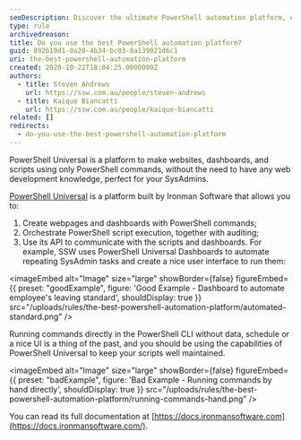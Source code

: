 ```yaml
---
seoDescription: Discover the ultimate PowerShell automation platform, empowering SysAdmins to create webpages, orchestrate scripts, and streamline tasks with ease.
type: rule
archivedreason:
title: Do you use the best PowerShell automation platform?
guid: 892b19d1-0a20-4b34-bc03-8a139021d6c1
uri: the-best-powershell-automation-platform
created: 2020-10-22T18:04:25.0000000Z
authors:
  - title: Steven Andrews
    url: https://ssw.com.au/people/steven-andrews
  - title: Kaique Biancatti
    url: https://ssw.com.au/people/kaique-biancatti
related: []
redirects:
  - do-you-use-the-best-powershell-automation-platform
---
```


PowerShell Universal is a platform to make websites, dashboards, and scripts using only PowerShell commands, without the need to have any web development knowledge, perfect for your SysAdmins.

[PowerShell Universal](https://ironmansoftware.com/powershell-universal/) is a platform built by Ironman Software that allows you to:

1. Create webpages and dashboards with PowerShell commands;
2. Orchestrate PowerShell script execution, together with auditing;
3. Use its API to communicate with the scripts and dashboards.
For example, SSW uses PowerShell Universal Dashboards to automate repeating SysAdmin tasks and create a nice user interface to run them:

<imageEmbed
  alt="Image"
  size="large"
  showBorder={false}
  figureEmbed={{
    preset: "goodExample",
    figure: 'Good Example - Dashboard to automate employee\'s leaving standard',
    shouldDisplay: true
  }}
  src="/uploads/rules/the-best-powershell-automation-platform/automated-standard.png"
/>

Running commands directly in the PowerShell CLI without data, schedule or a nice UI is a thing of the past, and you should be using the capabilities of PowerShell Universal to keep your scripts well maintained.

<imageEmbed
  alt="Image"
  size="large"
  showBorder={false}
  figureEmbed={{
    preset: "badExample",
    figure: 'Bad Example - Running commands by hand directly',
    shouldDisplay: true
  }}
  src="/uploads/rules/the-best-powershell-automation-platform/running-commands-hand.png"
/>

You can read its full documentation at [https://docs.ironmansoftware.com](https://docs.ironmansoftware.com/).